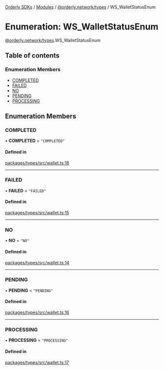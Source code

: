 [Orderly SDKs](./../README) / [Modules](./../modules) / [@orderly.network/types](./../modules/orderly_network_types) / WS\_WalletStatusEnum

# Enumeration: WS\_WalletStatusEnum

[@orderly.network/types](./../modules/orderly_network_types).WS_WalletStatusEnum

## Table of contents

### Enumeration Members

- [COMPLETED](./orderly_network_types.WS_WalletStatusEnum#completed)
- [FAILED](./orderly_network_types.WS_WalletStatusEnum#failed)
- [NO](./orderly_network_types.WS_WalletStatusEnum#no)
- [PENDING](./orderly_network_types.WS_WalletStatusEnum#pending)
- [PROCESSING](./orderly_network_types.WS_WalletStatusEnum#processing)

## Enumeration Members

### COMPLETED

• **COMPLETED** = ``"COMPLETED"``

#### Defined in

[packages/types/src/wallet.ts:18](./https://gitlab.com/orderlynetwork/orderly-fe/orderly-web/-/blob/3f38d838/packages/types/src/wallet.ts#L18)

___

### FAILED

• **FAILED** = ``"FAILED"``

#### Defined in

[packages/types/src/wallet.ts:15](./https://gitlab.com/orderlynetwork/orderly-fe/orderly-web/-/blob/3f38d838/packages/types/src/wallet.ts#L15)

___

### NO

• **NO** = ``"NO"``

#### Defined in

[packages/types/src/wallet.ts:14](./https://gitlab.com/orderlynetwork/orderly-fe/orderly-web/-/blob/3f38d838/packages/types/src/wallet.ts#L14)

___

### PENDING

• **PENDING** = ``"PENDING"``

#### Defined in

[packages/types/src/wallet.ts:16](./https://gitlab.com/orderlynetwork/orderly-fe/orderly-web/-/blob/3f38d838/packages/types/src/wallet.ts#L16)

___

### PROCESSING

• **PROCESSING** = ``"PROCESSING"``

#### Defined in

[packages/types/src/wallet.ts:17](./https://gitlab.com/orderlynetwork/orderly-fe/orderly-web/-/blob/3f38d838/packages/types/src/wallet.ts#L17)
